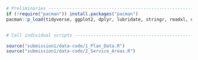 ```r

# Preliminaries -----------------------------------------------------------
if (!require("pacman")) install.packages("pacman")
pacman::p_load(tidyverse, ggplot2, dplyr, lubridate, stringr, readxl, data.table, gdata)


# Call individual scripts -------------------------------------------------

source("submission1/data-code/1_Plan_Data.R")
source("submission1/data-code/2_Service_Areas.R")
```